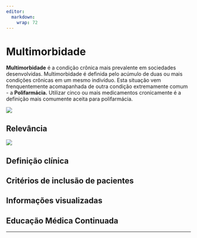 ```yaml
---
editor: 
  markdown: 
    wrap: 72
---
```


# Multimorbidade {.unnumbered}

**Multimorbidade** é a condição crônica mais prevalente em sociedades desenvolvidas. Multimorbidade é definida pelo acúmulo de duas ou mais
condições crônicas em um mesmo indivíduo. Esta situação vem frenquentemente acomapanhada de outra condição extremamente comum - a **Polifarmácia.** Utilizar cinco ou mais medicamentos cronicamente é a definição mais comumente aceita para polifarmácia.

![](MM.jpg)

## Relevância


![](ABC.jpg)



## Definição clínica

## Critérios de inclusão de pacientes

## Informações visualizadas

## Educação Médica Continuada

------------------------------------------------------------------------

